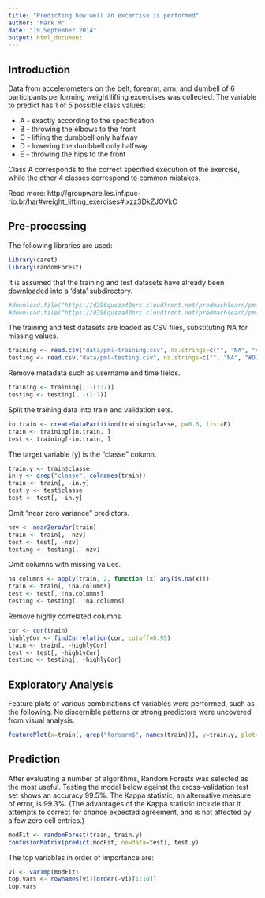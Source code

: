 ```yaml
---
title: "Predicting how well an excercise is performed"
author: "Mark M"
date: "19 September 2014"
output: html_document
---
```


## Introduction

Data from accelerometers on the belt, forearm, arm, and dumbell of 6 participants performing weight lifting excercises was collected. The variable to predict has 1 of 5 possible class values:

* A - exactly according to the specification
* B - throwing the elbows to the front
* C - lifting the dumbbell only halfway
* D - lowering the dumbbell only halfway
* E - throwing the hips to the front

Class A corresponds to the correct specified execution of the exercise, while the other 4 classes correspond to common mistakes.

Read more: http://groupware.les.inf.puc-rio.br/har#weight_lifting_exercises#ixzz3DkZJOVkC

## Pre-processing

The following libraries are used:

```r
library(caret)
library(randomForest)
```

It is assumed that the training and test datasets have already been downloaded into a 'data' subdirectory.

```r
#download.file("https://d396qusza40orc.cloudfront.net/predmachlearn/pml-training.csv", "data/pml-training.csv", method="curl")
#download.file("https://d396qusza40orc.cloudfront.net/predmachlearn/pml-testing.csv", "data/pml-testing.csv", method="curl")
```

The training and test datasets are loaded as CSV files, substituting NA for missing values.

```r
training <- read.csv("data/pml-training.csv", na.strings=c("", "NA", "#DIV/0!"))
testing <- read.csv("data/pml-testing.csv", na.strings=c("", "NA", "#DIV/0!"))
```

Remove metadata such as username and time fields.

```r
training <- training[, -(1:7)]
testing <- testing[, -(1:7)]
```

Split the training data into train and validation sets.

```r
in.train <- createDataPartition(training$classe, p=0.6, list=F)
train <- training[in.train, ]
test <- training[-in.train, ]
```

The target variable (y) is the "classe" column.

```r
train.y <- train$classe
in.y <- grep("classe", colnames(train))
train <- train[, -in.y]
test.y <- test$classe
test <- test[, -in.y]
```

Omit "near zero variance" predictors.

```r
nzv <- nearZeroVar(train)
train <- train[, -nzv]
test <- test[, -nzv]
testing <- testing[, -nzv]
```

Omit columns with missing values.

```r
na.columns <- apply(train, 2, function (x) any(is.na(x)))
train <- train[, !na.columns]
test <- test[, !na.columns]
testing <- testing[, !na.columns]
```

Remove highly correlated columns.

```r
cor <- cor(train)
highlyCor <- findCorrelation(cor, cutoff=0.95)
train <- train[, -highlyCor]
test <- test[, -highlyCor]
testing <- testing[, -highlyCor]
```

## Exploratory Analysis

Feature plots of various combinations of variables were performed, such as the following. No discernible patterns or strong predictors were uncovered from visual analysis.

```r
featurePlot(x=train[, grep("forearm$", names(train))], y=train.y, plot="pairs")
```

## Prediction

After evaluating a number of algorithms, Random Forests was selected as the most useful. Testing the model below against the cross-validation test set shows an accuracy 99.5%. The Kappa statistic, an alternative measure of error, is 99.3%. (The advantages of the Kappa statistic include that it attempts to correct for chance expected agreement, and is not affected by a few zero cell entries.)

```r
modFit <- randomForest(train, train.y)
confusionMatrix(predict(modFit, newdata=test), test.y)
```

The top variables in order of importance are:

```r
vi <- varImp(modFit)
top.vars <- rownames(vi)[order(-vi)[1:10]]
top.vars
```